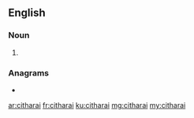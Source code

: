 ==English==

===Noun===
{{head|en|noun plural form}}

# {{plural of|cithara|lang=en}}

===Anagrams===
* {{l|en|atrichia}}

[[ar:citharai]]
[[fr:citharai]]
[[ku:citharai]]
[[mg:citharai]]
[[my:citharai]]
